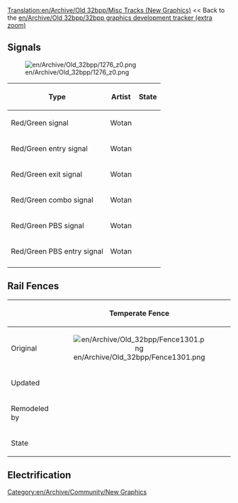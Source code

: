 [[Translation:en/Archive/Old 32bpp/Misc Tracks (New Graphics)]]
<< Back to the [[en/Archive/Old 32bpp/32bpp graphics development tracker (extra zoom)]]
==Signals==
[[File:en/Archive/Old 32bpp/1276 z0.png]]
{| border=1 style="background:#e7ebff;"
!Type
!Artist 
!State
|-
|Red/Green signal
|Wotan
{{en/Archive/Old 32bpp/Done}}
|-
|Red/Green entry signal
|Wotan
{{en/Archive/Old 32bpp/Done}}
|-
|Red/Green exit signal
|Wotan
{{en/Archive/Old 32bpp/Done}}
|-
|Red/Green combo signal
|Wotan
{{en/Archive/Old 32bpp/Done}}
|-
|Red/Green PBS signal
|Wotan
{{en/Archive/Old 32bpp/Done}}
|-
|Red/Green PBS entry signal
|Wotan
{{en/Archive/Old 32bpp/Done}}
|-
|}

==Rail Fences==
{| border=1 style="background:#e7ebff;"
!
! Temperate Fence
! Arctic Fence
! Tropical Fence
! Toyland Fence
|-
!Original
|align="center" |[[File:en/Archive/Old 32bpp/Fence1301.png]]
|align="center" |[[File:en/Archive/Old 32bpp/ArcticRailFence.png]]
|align="center" |[[File:en/Archive/Old 32bpp/TropicalRailFence.png]]
|align="center" |[[File:en/Archive/Old 32bpp/ToylandRailFence.png]]
|-
!Updated
|align="center" |
|align="center" |
|align="center" |
|align="center" |
|-
!Remodeled by
|align="center" |
|align="center" |
|align="center" |
|align="center" |
|-
!State
{{en/Archive/Old 32bpp/Unclaimed}}
{{en/Archive/Old 32bpp/Unclaimed}}
{{en/Archive/Old 32bpp/Unclaimed}}
{{en/Archive/Old 32bpp/Unclaimed}}
|}

==Electrification==

[[Category:en/Archive/Community/New Graphics]]